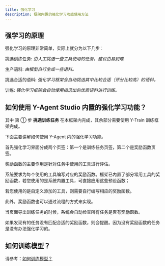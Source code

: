 ---
title: 强化学习
description: 框架内置的强化学习功能使用方法
---

## 强学习的原理

强化学习的原理非常简单，实际上就分为以下几步：

<Steps>
<Step>

挑选训练任务:
   _由人工挑选一些工具使用的任务，建议由易到难_

</Step>
<Step>

生产语料:
   _由模型自行生成一些语料。_

</Step>
<Step>

挑选合适的语料:
    _强化学习框架会自动挑选其中比较合适（评分比较高）的语料。_

</Step>
<Step>

训练:
    _强化学习框架会自动使用挑选出的优质语料进行训练。_

</Step>
</Steps>


## 如何使用 Y-Agent Studio 内置的强化学习功能？
其中 第 ① 步 **挑选训练任务** 在本框架内完成，其余部分需要使用 Y-Train 训练框架完成。

下面主要讲解如何使用 Y-Agent 内的强化学习功能。

首先强化学习界面分成两个页签：第一个是训练任务页签，第二个是奖励函数页签。


奖励函数的主要作用是针对任务中使用的工具进行评估。

系统要求为每个使用的工具编写对应的奖励函数。框架已内置了部分常用工具的奖励函数，若您使用的是系统内置工具，可直接应用这些预设函数；

若您使用的是自定义添加的工具，则需要自行编写相应的奖励函数。

此外，奖励函数也可以通过流程的方式来实现。

当页面导出训练任务的时候，系统会自动检查所有任务是否有奖励函数。

如果发现有的任务没有匹配合适的奖励函数，则会提醒。因为没有奖励函数的任务是没有办法强化学习的。

## 如何训练模型？

请参考：[如何训练模型？](../y-trainer/introduction)
